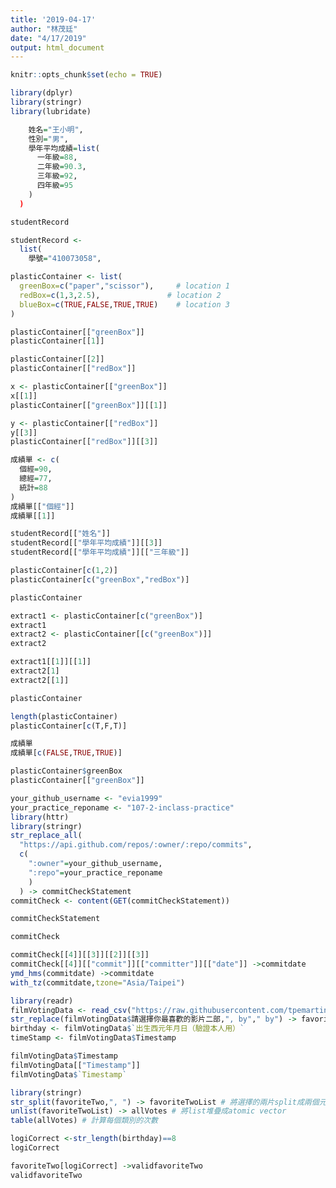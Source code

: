 ```yaml
---
title: '2019-04-17'
author: "林茂廷"
date: "4/17/2019"
output: html_document
---
```


```r
knitr::opts_chunk$set(echo = TRUE)
```

```r
library(dplyr)
library(stringr)
library(lubridate)
```

```r
    姓名="王小明",
    性別="男",
    學年平均成績=list(
      一年級=88,
      二年級=90.3,
      三年級=92,
      四年級=95
    )
  )

studentRecord
```

```r

studentRecord <-
  list(
    學號="410073058",
``` 

```r
plasticContainer <- list(
  greenBox=c("paper","scissor"),     # location 1
  redBox=c(1,3,2.5),               # location 2
  blueBox=c(TRUE,FALSE,TRUE,TRUE)    # location 3
)
```
 
```r
plasticContainer[["greenBox"]] 
plasticContainer[[1]]
```

```r
plasticContainer[[2]]
plasticContainer[["redBox"]]
```

```r
x <- plasticContainer[["greenBox"]] 
x[[1]]
plasticContainer[["greenBox"]][[1]]
```

```r
y <- plasticContainer[["redBox"]]
y[[3]]
plasticContainer[["redBox"]][[3]]
```

```r
成績單 <- c(
  個經=90,
  總經=77,
  統計=88
)
成績單[["個經"]]
成績單[[1]]
```

```r
studentRecord[["姓名"]]
studentRecord[["學年平均成績"]][[3]]
studentRecord[["學年平均成績"]][["三年級"]]
```

```r
plasticContainer[c(1,2)]
plasticContainer[c("greenBox","redBox")]
```

```r
plasticContainer

extract1 <- plasticContainer[c("greenBox")]
extract1
extract2 <- plasticContainer[[c("greenBox")]]
extract2

extract1[[1]][[1]]
extract2[1]
extract2[[1]]
```

```r
plasticContainer

length(plasticContainer)
plasticContainer[c(T,F,T)]
```

```r
成績單
成績單[c(FALSE,TRUE,TRUE)]
```

```r
plasticContainer$greenBox
plasticContainer[["greenBox"]]
```

```r
your_github_username <- "evia1999"
your_practice_reponame <- "107-2-inclass-practice"
library(httr)
library(stringr)
str_replace_all(
  "https://api.github.com/repos/:owner/:repo/commits",
  c(
    ":owner"=your_github_username,
    ":repo"=your_practice_reponame
    )
  ) -> commitCheckStatement
commitCheck <- content(GET(commitCheckStatement))
```

```r
commitCheckStatement
```

```r
commitCheck
```

```r
commitCheck[[4]][[3]][[2]][[3]]
commitCheck[[4]][["commit"]][["committer"]][["date"]] ->commitdate
ymd_hms(commitdate) ->commitdate
with_tz(commitdate,tzone="Asia/Taipei")
```

```r
library(readr)
filmVotingData <- read_csv("https://raw.githubusercontent.com/tpemartin/github-data/master/podcastcompetition3.csv")
str_replace(filmVotingData$請選擇你最喜歡的影片二部,", by"," by") -> favoriteTwo
birthday <- filmVotingData$`出生西元年月日（驗證本人用）`
timeStamp <- filmVotingData$Timestamp
```

```r
filmVotingData$Timestamp
filmVotingData[["Timestamp"]]
filmVotingData$`Timestamp`
```

```r
library(stringr)
str_split(favoriteTwo,", ") -> favoriteTwoList # 將選擇的兩片split成兩個元素
unlist(favoriteTwoList) -> allVotes # 將list堆疊成atomic vector
table(allVotes) # 計算每個類別的次數
```

```r
logiCorrect <-str_length(birthday)==8
logiCorrect
```

```r
favoriteTwo[logiCorrect] ->validfavoriteTwo
validfavoriteTwo
```

